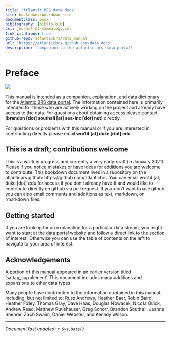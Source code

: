 ---
title: 'Atlantic BRS data docs'
site: bookdown::bookdown_site
documentclass: book
bibliography: [biblio.bib]
csl: journal-of-mammalogy.csl
link-citations: true
github-repo: atlanticbrs/data_manual
url: 'https://atlanticbrs.github.com/data_docs'
description: 'companion to the atlantic brs data portal'
---

# Preface {-}

![](images/logo.svg)

This manual is intended as a companion, explanation, and data dictionary for the [Atlantic BRS data portal](https://brsdataportalbeta.netlify.app). The information contained here is primarily intended for those who are actively working on the project and already have access to the data. For questions about obtaining access please contact (**brandon [dot] southall [at] sea-inc [dot] net**) directly.

For questions or problems with this manual or if you are interested in contributing directly please email **wrc14 [at] duke [dot] edu**.

## This is a draft; contributions welcome {-}

This is a work in progress and currently a very early draft (in January 2021). Please if you notice mistakes or have ideas for additions you are welcome to contribute. This bookdown document lives in a repository on the atlanticbrs github: https://github.com/atlanticbrs. You can email wrc14 [at] duke [dot] edu for access if you don't already have it and would like to contribute directly on github via pull request. If you don't want to use github you can also email comments and additions as text, markdown, or rmarkdown files.

## Getting started {-}

If you are looking for an explanation for a particular data stream, you might want to start at the [data portal website](https://brsdataportalbeta.netlify.app) and follow a direct link to the section of interest. Otherwise you can use the table of contents on the left to navigate to your area of interest.

## Acknowledgements {-}

A portion of this manual appeared in an earlier version titled 'sattag_supplement'. This document includes many additions and expansions to other data types.

Many people have contributed to the information contained in this manual. Including, but not limited to:
Russ Andrews, 
Heather Baer, 
Robin Baird, 
Heather Foley, 
Thomas Gray,
Dave Haas, 
Douglas Nowacek,
Nicola Quick, 
Andrew Read,
Matthew Rutishauser, 
Greg Schorr, 
Brandon Southall,
Jeanne Shearer, 
Zach Swaim,
Daniel Webster,
and 
Kenady Wilson.

----

_Document last updated: `r Sys.Date()`_

